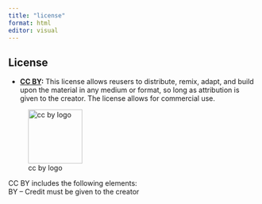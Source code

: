 ```yaml
---
title: "license"
format: html
editor: visual
---
```


## License

-   [**CC BY**](https://creativecommons.org/licenses/by/4.0/)**:** This license allows reusers to distribute, remix, adapt, and build upon the material in any medium or format, so long as attribution is given to the creator. The license allows for commercial use.

![cc by logo](images/ccby.png){fig-alt="cc -by logo" width="109"}

CC BY includes the following elements:\
BY -- Credit must be given to the creator

## 
